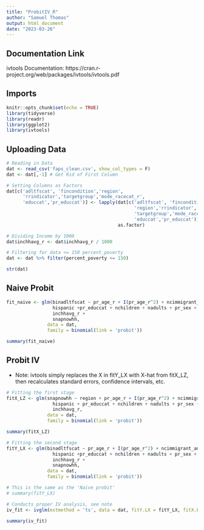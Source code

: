 ---
title: "ProbitIV_R"
author: "Samuel Thomas"
output: html_document
date: "2023-03-26"
---

## Documentation Link

ivtools Documentation: https://cran.r-project.org/web/packages/ivtools/ivtools.pdf

## Imports

```{r setup, message=FALSE, warning=FALSE}
knitr::opts_chunk$set(echo = TRUE)
library(tidyverse)
library(readr)
library(ggplot2)
library(ivtools)
```

## Uploading Data

```{r}
# Reading in Data
dat <- read_csv('faps_clean.csv', show_col_types = F)
dat <- dat[,-1] # Get Rid of First Column

# Setting Columns as Factors
dat[c('adltfscat', 'fincondition','region',
      'rrindicator','targetgroup','mode_racecat_r',
      'educcat','pr_educcat')] <- lapply(dat[c('adltfscat', 'fincondition',
                                               'region','rrindicator',
                                               'targetgroup','mode_racecat_r',
                                               'educcat','pr_educcat')],
                                         as.factor)

# Dividing Income by 1000
dat$inchhavg_r <- dat$inchhavg_r / 1000

# Filtering for data <= 150 percent_poverty
dat <- dat %>% filter(percent_poverty <= 150)

str(dat)
```

## Naive Probit

```{r}
fit_naive <- glm(binadltfscat ~ pr_age_r + I(pr_age_r^2) + ncimmigrant_any + prop_black + prop_other +
                 hispanic +pr_educcat + nchildren + nadults + pr_sex + disabled + rural +
                 inchhavg_r +
                 snapnowhh,
               data = dat,
               family = binomial(link = 'probit'))

summary(fit_naive)
```

## Probit IV

* Note: ivtools simply replaces the X in fitY_LX with X-hat from fitX_LZ, then recalculates standard errors, confidence intervals, etc.

```{r}
# Fitting the first stage
fitX_LZ <- glm(snapnowhh ~ region + pr_age_r + I(pr_age_r^2) + ncimmigrant_any + prop_black + prop_other +
                 hispanic + pr_educcat + nchildren + nadults + pr_sex + disabled + rural +
                 inchhavg_r,
               data = dat,
               family = binomial(link = 'probit'))

summary(fitX_LZ)

# Fitting the second stage
fitY_LX <- glm(binadltfscat ~ pr_age_r + I(pr_age_r^2) + ncimmigrant_any + prop_black + prop_other +
                 hispanic +pr_educcat + nchildren + nadults + pr_sex + disabled + rural +
                 inchhavg_r +
                 snapnowhh,
               data = dat,
               family = binomial(link = 'probit'))

# This is the same as the 'Naive probit'
# summary(fitY_LX)

# Conducts proper IV analysis, see note
iv_fit <- ivglm(estmethod = 'ts', data = dat, fitY.LX = fitY_LX, fitX.LZ = fitX_LZ, ctrl = F)

summary(iv_fit)
```
